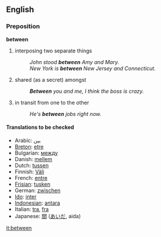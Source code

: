 ==English==

===Preposition===
'''between'''
#interposing two separate things
#:''John stood '''between''' Amy and Mary.''
#:''New York is '''between''' New Jersey and Connecticut.''
#shared (as a secret) amongst
#:'''''Between''' you and me, I think the boss is crazy.''
#in transit from one to the other
#:''He's '''between''' jobs right now.''

<!-- more at http://machaut.uchicago.edu/cgi-bin/WEBSTER.sh?WORD=Between but I'm having trouble "modernizing" it.-->

====Translations to be checked====
*Arabic: [[بين]]
*[[Breton]]: [[etre]]
*Bulgarian: [[между]]
*Danish: [[mellem]]
*Dutch: [[tussen]]
*Finnish: [[Väli]]
*French: [[entre]]
*[[Frisian]]: [[tusken]]
*German: [[zwischen]]
*[[Ido]]: [[inter]]
*[[Indonesian]]: [[antara]]
*Italian: [[tra]], [[fra]]
*Japanese: [[間]] ([[あいだ]], aida)

[[it:between]]